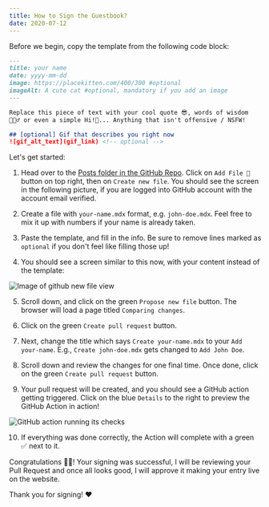 ```yaml
---
title: How to Sign the Guestbook?
date: 2020-07-12
---
```


Before we begin, copy the template from the following code block:

```markdown
---
title: your name
date: yyyy-mm-dd
image: https://placekitten.com/400/300 #optional
imageAlt: A cute cat #optional, mandatory if you add an image
---

Replace this piece of text with your cool quote 😎, words of wisdom 
🧙🏽‍♂️ or even a simple Hi!👋... Anything that isn't offensive / NSFW!

## [optional] Gif that describes you right now
![gif_alt_text](gif_link) <!-- optional -->

```

Let's get started:

1. Head over to the [Posts folder in the GitHub Repo](https://github.com/Amorpheuz/gatsby-conditional-builds-demo/tree/dev/content/posts). 
Click on `Add File 🔽` button on top right, then on `Create new file`. You should see the screen in the following picture, if you are logged 
into GitHub account with the account email verified.

2. Create a file with `your-name.mdx` format, e.g. `john-doe.mdx`. Feel free to mix it up with numbers if your name is already taken.

3. Paste the template, and fill in the info. Be sure to remove lines marked as `optional` if you don't feel like filling those up!

4. You should see a screen similar to this now, with your content instead of the template:

  ![Image of github new file view](./github-new-file.png)

5. Scroll down, and click on the green `Propose new file` button. The browser will load a page titled `Comparing changes`.

6. Click on the green `Create pull request` button. 

7. Next, change the title which says `Create your-name.mdx` to your `Add your-name`.
  E.g., `Create john-doe.mdx` gets changed to `Add John Doe`.

8. Scroll down and review the changes for one final time. Once done, click on the green `Create pull request` button.

9. Your pull request will be created, and you should see a GitHub action getting triggered. Click on the blue `Details` to the right
  to preview the GitHub Action in action!

  ![GitHub action running its checks](./github-action-running.png)

10. If everything was done correctly, the Action will complete with a green ✅ next to it.

Congratulations 🎉🎉! Your signing was successful, I will be reviewing your Pull Request and once all looks good, I will approve it 
making your entry live on the website. 

Thank you for signing! ❤
